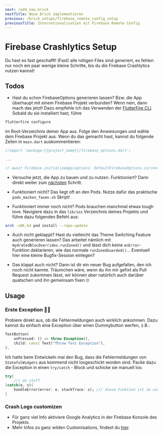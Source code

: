 ```yaml
---
next: /add_new_brick
nextTitle: Neue Brick implementieren
previous: /brick_setups/firebase_remote_config_setup
previousTitle: Internationalisation mit Firebase Remote Config
---
```

# Firebase Crashlytics Setup

Du hast es fast geschafft! (Fast) alle nötigen Files sind generiert, es fehlen nur noch ein paar wenige kleine Schritte, bis du die Firebase Crashlytics nutzen kannst!

## Todos

- Hast du schon FirebaseOptions generieren lassen? Bzw. die App überhaupt mit einem Firebase Projekt verbunden? Wenn nein, dann mach das jetzt! Dazu empfehle ich das Verwenden der [FlutterFire CLI][flutterfire-cli-link]. Sobald du sie installiert hast, führe

```bash
flutterfire configure
```

im Root-Verzeichnis deiner App aus. Folge den Anweisungen und wähle dein Firebase Projekt aus. Wenn du das gemacht hast, kannst du folgende Zeilen in ```main.dart``` auskommentieren:

 ```dart
//import 'package:{{project_name}}/firebase_options.dart';

...

// await Firebase.initializeApp(options: DefaultFirebaseOptions.currentPlatform);
```

- Versuche jetzt, die App zu bauen und zu nutzen. Funktioniert? Dann direkt weiter zum [nächsten](#usage) Schritt.

- Funktioniert nicht? Das liegt oft an den Pods. Nutze dafür das praktische ```pods_machen_faxen.sh``` Skript!

- Funktioniert immer noch nicht? Pods brauchen manchmal etwas tough love. Navigiere dazu in das ```lib/ios``` Verzeichnis deines Projekts und führe dazu folgenden Befehl aus:

```bash
arch -x86_64 pod install --repo-update
```

- Auch nicht geklappt? Hast du vielleicht das Theme Switching Feature auch generieren lassen? Das arbeitet nämlich mit ```HydratedBlocOverrides.runZoned()``` und lässt dich keine ```onError```-Funktion deklarieren, wie das normale ```runZonedGuarded()```... Eventuell hier eine kleine Bugfix-Session einlegen?

- Das klappt auch nicht? Dann ist dir ein neuer Bug aufgefallen, den ich noch nicht kannte. Träumchen wäre, wenn du ihn mir gefixt als Pull Request zukommen lässt, wir können aber natürlich auch darüber quatschen und ihn gemeinsam fixen 🙄

## Usage

### Erste Exception 👶🏻

Probiere direkt aus, ob die Fehlermeldungen auch wirklich ankommen. Dazu kannst du einfach eine Exception über einen Dummybutton werfen, z.B.:

```dart
TextButton(
    onPressed: () => throw Exception(),
    child: const Text("Throw Test Exception"),
),
```

Ich hatte beim Entwickeln mal den Bug, dass die Fehlermeldungen von ```StatefulWidgets``` aus kommend nicht losgeschickt worden sind. Packe dazu die Exception in einen ```try/catch``` - Block und schicke sie manuell los:

```dart
try{
    /// do stuff
}catch(e, s){
    handleError(error: e, stackTrace: s); /// diese Funktion ist im core Ordner definert!
}
```

### Crash Logs customizen

- Für ganz viel Info aktiviere Google Analytics in der Firebase Konsole des Projekts.
- Mehr Infos zu ganz wilden Customisations, findest du [hier][firebase-crashlytics-link].

[flutterfire-cli-link]: https://firebase.flutter.dev/docs/cli/
[firebase-crashlytics-link]: https://firebase.google.com/docs/crashlytics/customize-crash-reports?authuser=0&platform=flutter
